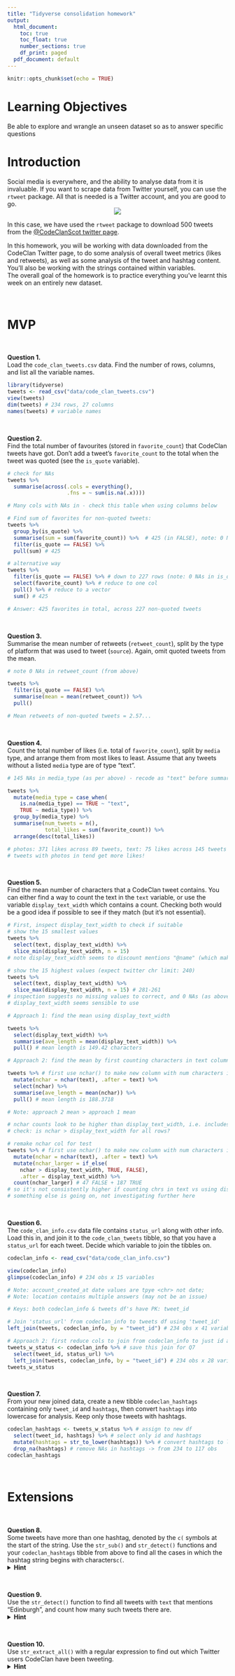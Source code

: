 ```yaml
---
title: "Tidyverse consolidation homework"
output:
  html_document:
    toc: true
    toc_float: true
    number_sections: true
    df_print: paged
  pdf_document: default
---
```


```r
knitr::opts_chunk$set(echo = TRUE)
```


# Learning Objectives 

Be able to explore and wrangle an unseen dataset so as to answer specific questions

# Introduction

Social media is everywhere, and the ability to analyse data from it is invaluable. If you want to scrape data from Twitter yourself, you can use the `rtweet` package. All that is needed is a Twitter account, and you are good to go. 
<center>
![](http://www.storybench.org/wp-content/uploads/2018/11/rtweet-730x461.png)
</center>

In this case, we have used the `rtweet` package to download 500 tweets from the [@CodeClanScot twitter page](https://twitter.com/CodeClanScot). 
  
In this homework, you will be working with data downloaded from the CodeClan Twitter page, to do some analysis of overall tweet metrics (likes and retweets), as well as some analysis of the tweet and hashtag content. You'll also be working with the strings contained within variables. 
<br>
The overall goal of the homework is to practice everything you've learnt this week on an entirely new dataset. 
<br>

<br>

# MVP 

<br>

**Question 1.**  
Load the `code_clan_tweets.csv` data. Find the number of rows, columns, and list all the variable names. 

```r
library(tidyverse)
tweets <- read_csv("data/code_clan_tweets.csv")
view(tweets)
dim(tweets) # 234 rows, 27 columns
names(tweets) # variable names
```

<br>

**Question 2.**  
Find the total number of favourites (stored in `favorite_count`) that CodeClan tweets have got. Don't add a tweet's `favorite_count` to the total when the tweet was quoted (see the `is_quote` variable). 

```r
# check for NAs
tweets %>% 
  summarise(across(.cols = everything(),
                   .fns = ~ sum(is.na(.x))))

# Many cols with NAs in - check this table when using columns below

# Find sum of favorites for non-quoted tweets:
tweets %>% 
  group_by(is_quote) %>%  
  summarise(sum = sum(favorite_count)) %>%  # 425 (in FALSE), note: 0 NAs in favorite_count
  filter(is_quote == FALSE) %>% 
  pull(sum) # 425

# alternative way
tweets %>% 
  filter(is_quote == FALSE) %>% # down to 227 rows (note: 0 NAs in is_quote)
  select(favorite_count) %>% # reduce to one col
  pull() %>% # reduce to a vector
  sum() # 425

# Answer: 425 favorites in total, across 227 non-quoted tweets
```

<br>

**Question 3.**  
Summarise the mean number of retweets (`retweet_count`), split by the type of platform that was used to tweet (`source`). Again, omit quoted tweets from the mean.

```r
# note 0 NAs in retweet_count (from above)

tweets %>% 
  filter(is_quote == FALSE) %>%
  summarise(mean = mean(retweet_count)) %>% 
  pull() 

# Mean retweets of non-quoted tweets = 2.57...
```


<br>

**Question 4.**  
Count the total number of likes (i.e. total of `favorite_count`), split by `media` type, and arrange them from most likes to least. Assume that any tweets without a listed `media` type are of type "text".  

```r
# 145 NAs in media_type (as per above) - recode as "text" before summarising

tweets %>% 
  mutate(media_type = case_when(
    is.na(media_type) == TRUE ~ "text",
    TRUE ~ media_type)) %>% 
  group_by(media_type) %>% 
  summarise(num_tweets = n(),
            total_likes = sum(favorite_count)) %>% 
  arrange(desc(total_likes))

# photos: 371 likes across 89 tweets, text: 75 likes across 145 tweets
# tweets with photos in tend get more likes!
```

<br>

**Question 5.**  
Find the mean number of characters that a CodeClan tweet contains.  You can either find a way to count the text in the `text` variable, or use the variable `display_text_width` which contains a count. Checking both would be a good idea if possible to see if they match (but it's not essential).  

```r
# First, inspect display_text_width to check if suitable
# show the 15 smallest values
tweets %>% 
  select(text, display_text_width) %>% 
  slice_min(display_text_width, n = 15)
# note display_text_width seems to discount mentions "@name" (which makes sense)

# show the 15 highest values (expect twitter chr limit: 240)
tweets %>% 
  select(text, display_text_width) %>% 
  slice_max(display_text_width, n = 15) # 281-261
# inspection suggests no missing values to correct, and 0 NAs (as above)
# display_text_width seems sensible to use

# Approach 1: find the mean using display_text_width

tweets %>% 
  select(display_text_width) %>% 
  summarise(ave_length = mean(display_text_width)) %>% 
  pull() # mean length is 149.42 characters

# Approach 2: find the mean by first counting characters in text column

tweets %>% # first use nchar() to make new column with num characters in text
  mutate(nchar = nchar(text), .after = text) %>% 
  select(nchar) %>% 
  summarise(ave_length = mean(nchar)) %>% 
  pull() # mean length is 188.3718

# Note: approach 2 mean > approach 1 mean

# nchar counts look to be higher than display_text_width, i.e. includes mentions (@name)
# check: is nchar > display_text_width for all rows?

# remake nchar col for test
tweets %>% # first use nchar() to make new column with num characters in text
  mutate(nchar = nchar(text), .after = text) %>% 
  mutate(nchar_larger = if_else(
    nchar > display_text_width, TRUE, FALSE),
    .after = display_text_width) %>%
  count(nchar_larger) # 47 FALSE + 187 TRUE
# so it's not consistently higher if counting chrs in text vs using display_text_width
# something else is going on, not investigating further here
```

<br>

**Question 6.**  
The `code_clan_info.csv` data file contains `status_url` along with other info. Load this in, and join it to the `code_clan_tweets` tibble, so that you have a `status_url` for each tweet. Decide which variable to join the tibbles on.  

```r
codeclan_info <- read_csv("data/code_clan_info.csv")

view(codeclan_info)
glimpse(codeclan_info) # 234 obs x 15 variables

# Note: account_created_at date values are tpye <chr> not date; 
# Note: location contains multiple answers (may not be an issue)
```
```r
# Keys: both codeclan_info & tweets df's have PK: tweet_id

# Join 'status_url' from codeclan_info to tweets df using 'tweet_id'
left_join(tweets, codeclan_info, by = "tweet_id") # 234 obs x 41 variables

# Approach 2: first reduce cols to join from codeclan_info to just id and status_url
tweets_w_status <- codeclan_info %>% # save this join for Q7
  select(tweet_id, status_url) %>% 
  left_join(tweets, codeclan_info, by = "tweet_id") # 234 obs x 28 variables (+1 var from original tweets)
tweets_w_status 


```

<br>

**Question 7.**  
From your new joined data, create a new tibble `codeclan_hashtags` containing only `tweet_id` and `hashtags`, then convert `hashtags` into lowercase for analysis. Keep only those tweets with hashtags.

```r
codeclan_hashtags <- tweets_w_status %>% # assign to new df
  select(tweet_id, hashtags) %>% # select only id and hashtags
  mutate(hashtags = str_to_lower(hashtags)) %>% # convert hashtags to lowercase
  drop_na(hashtags) # remove NAs in hashtags -> from 234 to 117 obs
codeclan_hashtags
```

<br>

# Extensions

<br>

**Question 8.**  
Some tweets have more than one hashtag, denoted by the `c(` symbols at the start of the string. Use the `str_sub()` and `str_detect()` functions and your `codeclan_hashtags` tibble from above to find all the cases in which the hashtag string begins with characters`c(`.
<details>
<summary>**Hint**</summary>
Try a regex pattern `"c\\("`. The double backslash is necessary in R to mark a backslash as itself being escaped. 
</details>

<br>

**Question 9.**  
Use the `str_detect()` function to find all tweets with `text` that mentions "Edinburgh", and count how many such tweets there are. 
<details>
<summary>**Hint**</summary>
You may need to make sure your tweets are all the same case before searching.
</details>

<br>

**Question 10.**  
Use `str_extract_all()` with a regular expression to find out which Twitter users CodeClan have been tweeting. 
<details>
<summary>**Hint**</summary>
Think about all the different characters which could be in a Twitter username, do a bit of online research
</details>

